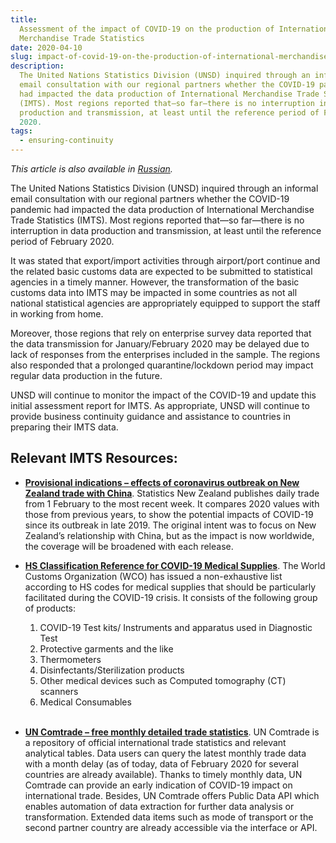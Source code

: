 ```yaml
---
title:
  Assessment of the impact of COVID-19 on the production of International
  Merchandise Trade Statistics
date: 2020-04-10
slug: impact-of-covid-19-on-the-production-of-international-merchandise-trade-statistics
description:
  The United Nations Statistics Division (UNSD) inquired through an informal
  email consultation with our regional partners whether the COVID-19 pandemic
  had impacted the data production of International Merchandise Trade Statistics
  (IMTS). Most regions reported that—so far—there is no interruption in data
  production and transmission, at least until the reference period of February
  2020.
tags:
  - ensuring-continuity
---
```


_This article is also available in [Russian](./ru.pdf)._

The United Nations Statistics Division (UNSD) inquired through an informal email
consultation with our regional partners whether the COVID-19 pandemic had
impacted the data production of International Merchandise Trade Statistics
(IMTS). Most regions reported that—so far—there is no interruption in data
production and transmission, at least until the reference period of
February 2020.

It was stated that export/import activities through airport/port continue and
the related basic customs data are expected to be submitted to statistical
agencies in a timely manner. However, the transformation of the basic customs
data into IMTS may be impacted in some countries as not all national statistical
agencies are appropriately equipped to support the staff in working from home.

Moreover, those regions that rely on enterprise survey data reported that the
data transmission for January/February 2020 may be delayed due to lack of
responses from the enterprises included in the sample. The regions also
responded that a prolonged quarantine/lockdown period may impact regular data
production in the future.

UNSD will continue to monitor the impact of the COVID-19 and update this initial
assessment report for IMTS. As appropriate, UNSD will continue to provide
business continuity guidance and assistance to countries in preparing their IMTS
data.

## Relevant IMTS Resources:

- **[Provisional indications – effects of coronavirus outbreak on New Zealand trade with China](https://www.stats.govt.nz/reports/provisional-indications-effects-of-coronavirus-outbreak-on-new-zealand-trade-with-china)**.
  Statistics New Zealand publishes daily trade from 1 February to the most
  recent week. It compares 2020 values with those from previous years, to show
  the potential impacts of COVID-19 since its outbreak in late 2019. The
  original intent was to focus on New Zealand’s relationship with China, but as
  the impact is now worldwide, the coverage will be broadened with each release.

- **[HS Classification Reference for COVID-19 Medical Supplies](http://www.wcoomd.org/-/media/wco/public/global/pdf/topics/nomenclature/covid_19/hs-classification-reference_en.pdf?la=en)**.
  The World Customs Organization (WCO) has issued a non-exhaustive list
  according to HS codes for medical supplies that should be particularly
  facilitated during the COVID-19 crisis. It consists of the following group of
  products:

  1. COVID-19 Test kits/ Instruments and apparatus used in Diagnostic Test
  2. Protective garments and the like
  3. Thermometers
  4. Disinfectants/Sterilization products
  5. Other medical devices such as Computed tomography (CT) scanners
  6. Medical Consumables

  <br />

- **[UN Comtrade – free monthly detailed trade statistics](https://comtrade.un.org/)**.
  UN Comtrade is a repository of official international trade statistics and
  relevant analytical tables. Data users can query the latest monthly trade data
  with a month delay (as of today, data of February 2020 for several countries
  are already available). Thanks to timely monthly data, UN Comtrade can provide
  an early indication of COVID-19 impact on international trade. Besides, UN
  Comtrade offers Public Data API which enables automation of data extraction
  for further data analysis or transformation. Extended data items such as mode
  of transport or the second partner country are already accessible via the
  interface or API.
